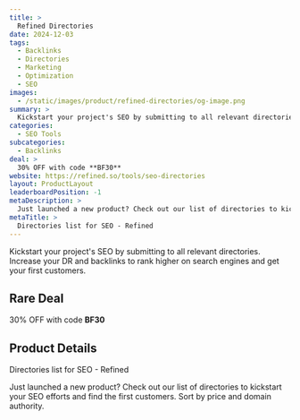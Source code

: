 ```yaml
---
title: >
  Refined Directories
date: 2024-12-03
tags:
  - Backlinks
  - Directories
  - Marketing
  - Optimization
  - SEO
images:
  - /static/images/product/refined-directories/og-image.png
summary: >
  Kickstart your project's SEO by submitting to all relevant directories. Increase your DR and backlinks to rank higher on search engines and get your first customers.
categories:
  - SEO Tools
subcategories:
  - Backlinks
deal: >
  30% OFF with code **BF30**
website: https://refined.so/tools/seo-directories
layout: ProductLayout
leaderboardPosition: -1
metaDescription: >
  Just launched a new product? Check out our list of directories to kickstart your SEO efforts and find the first customers. Sort by price and domain authority.
metaTitle: >
  Directories list for SEO - Refined
---
```

Kickstart your project's SEO by submitting to all relevant directories. Increase your DR and backlinks to rank higher on search engines and get your first customers.

## Rare Deal

30% OFF with code **BF30**

## Product Details

Directories list for SEO - Refined

Just launched a new product? Check out our list of directories to kickstart your SEO efforts and find the first customers. Sort by price and domain authority.
